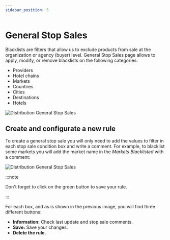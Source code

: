 ```yaml
---
sidebar_position: 5
---
```


# General Stop Sales

Blacklists are filters that allow us to exclude products from sale  at the organization or agency (buyer) level. General Stop Sales page allows to apply, modify, or remove blacklists on the following categories:

* Providers
* Hotel chains
* Markets
* Countries
* Cities
* Destinations
* Hotels

![Distribution General Stop Sales](https://storage.travelgate.com/docs/distribution_general-stop-sales1.jpg)

## Create and configurate a new rule

To create a general stop sale you will only need to add the values to filter in each stop sale condition box and write a comment. For example, to blacklist some markets you will add the market name in the *Markets Blacklisted* with a comment:

![Distribution General Stop Sales](https://storage.travelgate.com/docs/distribution_general-stop-sales2.jpg)

:::note

Don't forget to click on the green button to save your rule.

:::

For each box, and as is shown in the previous image, you will find three different buttons:

* **Information:** Check last update and stop sale comments.
* **Save:** Save your changes.
* **Delete the rule.**